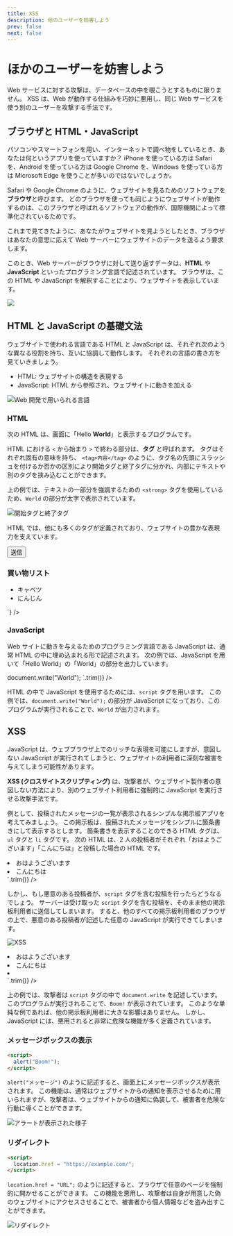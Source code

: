 ```yaml
---
title: XSS
description: 他のユーザーを妨害しよう
prev: false
next: false
---
```



# ほかのユーザーを妨害しよう

Web サービスに対する攻撃は、データベースの中を覗こうとするものに限りません。
XSS は、Web が動作する仕組みを巧妙に悪用し、同じ Web サービスを使う別のユーザーを攻撃する手法です。

## ブラウザと HTML・JavaScript

パソコンやスマートフォンを用い、インターネットで調べ物をしているとき、あなたは何というアプリを使っていますか？
iPhone を使っている方は Safari を、Android を使っている方は Google Chrome を、Windows を使っている方は Microsoft Edge を使うことが多いのではないでしょうか。

Safari や Google Chrome のように、ウェブサイトを見るためのソフトウェアを**ブラウザ**と呼びます。
どのブラウザを使っても同じようにウェブサイトが動作するのは、このブラウザと呼ばれるソフトウェアの動作が、国際機関によって標準化されているためです。

これまで見てきたように、あなたがウェブサイトを見ようとしたとき、ブラウザはあなたの意思に応えて Web サーバーにウェブサイトのデータを送るよう要求します。

このとき、Web サーバーがブラウザに対して送り返すデータは、**HTML** や **JavaScript** といったプログラミング言語で記述されています。
ブラウザは、この HTML や JavaScript を解釈することにより、ウェブサイトを表示しています。

![](./html-response.png)

## HTML と JavaScript の基礎文法

ウェブサイトで使われる言語である HTML と JavaScript は、それぞれ次のような異なる役割を持ち、互いに協調して動作します。
それぞれの言語の書き方を見ていきましょう。

- HTML: ウェブサイトの構造を表現する
- JavaScript: HTML から参照され、ウェブサイトに動きを加える

![Web 開発で用いられる言語](./web-langs.png)

### HTML

次の HTML は、画面に「Hello <strong>World</strong>」と表示するプログラムです。

<p>
  <InteractiveEditor client:load html="Hello <strong>World</strong>" />
</p>

HTML における `<` から始まり `>` で終わる部分は、**タグ** と呼ばれます。
タグはそれぞれ固有の意味を持ち、 `<tag>内容</tag>` のように、タグ名の先頭にスラッシュを付けるか否かの区別により開始タグと終了タグに分かれ、内部にテキストや別のタグを挟み込むことができます。

上の例では、テキストの一部分を強調するための `<strong>` タグを使用しているため、`World` の部分が太字で表示されています。

![開始タグと終了タグ](./start-end-tag.png)

HTML では、他にも多くのタグが定義されており、ウェブサイトの豊かな表現力を支えています。

<p>
  <InteractiveEditor
    client:idle
    html={`
<input>
<button>送信</button>
<h3>買い物リスト</h3>
<ul>
  <li>キャベツ</li>
  <li>にんじん</li>
</ul>`}
  />
</p>

### JavaScript

Web サイトに動きを与えるためのプログラミング言語である JavaScript は、通常 HTML の中に埋め込まれる形で記述されます。
次の例では、JavaScript を用いて「Hello World」の「World」の部分を出力しています。

<p>
  <InteractiveEditor
    client:idle
    html={`
Hello
<script>
  document.write("World");
</script>
    `.trim()}
  />
</p>

HTML の中で JavaScript を使用するためには、`script` タグを用います。
この例では、`document.write("World");` の部分が JavaScript になっており、このプログラムが実行されることで、`World` が出力されます。

## XSS

JavaScript は、ウェブブラウザ上でのリッチな表現を可能にしますが、意図しない JavaScript が実行されてしまうと、ウェブサイトの利用者に深刻な被害を与えてしまう可能性があります。

**XSS (クロスサイトスクリプティング)** は、攻撃者が、ウェブサイト製作者の意図しない方法により、別のウェブサイト利用者に強制的に JavaScript を実行させる攻撃手法です。

例として、投稿されたメッセージの一覧が表示されるシンプルな掲示板アプリを考えてみましょう。
この掲示板は、投稿されたメッセージをシンプルに箇条書きにして表示するとします。
箇条書きを表示することのできる HTML タグは、`ul` タグと `li` タグです。
次の HTML は、2 人の投稿者がそれぞれ「おはようございます」「こんにちは」と投稿した場合の HTML です。

<p>
  <InteractiveEditor
    client:idle
    html={`
<ul>
  <li>おはようございます</li>
  <li>こんにちは</li>
</ul>
    `.trim()}
  />
</p>

しかし、もし悪意のある投稿者が、`script` タグを含む投稿を行ったらどうなるでしょう。
サーバーは受け取った `script` タグを含む投稿を、そのまま他の掲示板利用者に送信してしまいます。
すると、他のすべての掲示板利用者のブラウザの上で、悪意のある投稿者が記述した任意の JavaScript が実行できてしまいます。

![XSS](./xss.png)

<p>
  <InteractiveEditor
    client:idle
    html={`
<ul>
  <li>おはようございます</li>
  <li>こんにちは</li>
  <li><script>document.write("Boom!");</script></li>
</ul>
    `.trim()}
  />
</p>

上の例では、攻撃者は `script` タグの中で `document.write` を記述しています。
このプログラムが実行されることで、`Boom!` が表示されています。
このような単純な例であれば、他の掲示板利用者に大きな影響はありません。
しかし、JavaScript には、悪用されると非常に危険な機能が多く定義されています。

### メッセージボックスの表示

```html
<script>
  alert("Boom!");
</script>
```

`alert("メッセージ")` のように記述すると、画面上にメッセージボックスが表示されます。
この機能は、通常はウェブサイトからの通知を表示させるために用いられますが、攻撃者は、ウェブサイトからの通知に偽装して、被害者を危険な行動に導くことができます。

![アラートが表示された様子](./alert.png)

### リダイレクト

```html
<script>
  location.href = "https://example.com/";
</script>
```

`location.href = "URL";` のように記述すると、ブラウザで任意のページを強制的に開かせることができます。
この機能を悪用し、攻撃者は自身が用意した偽のウェブサイトにアクセスさせることで、被害者から個人情報などを盗み出すことができます。

![リダイレクト](./redirect.png)
